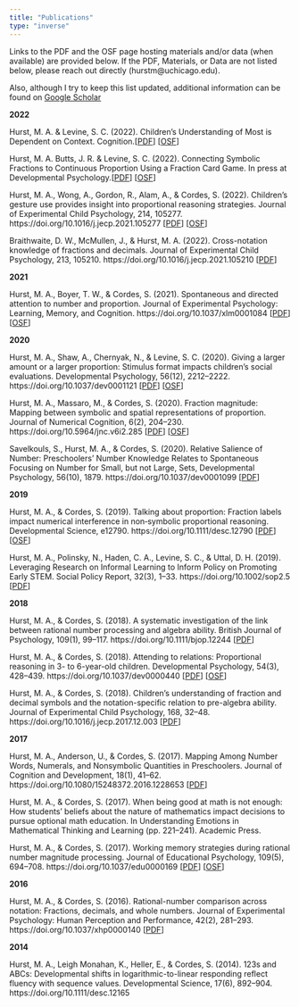 ```yaml
---
title: "Publications"
type: "inverse"
---
```


Links to the PDF and the OSF page hosting materials and/or data (when available) are provided below. If the PDF, Materials, or Data are not listed below, please reach out directly (hurstm@uchicago.edu). 

Also, although I try to keep this list updated, additional information can be found on [Google Scholar](https://scholar.google.com/citations?user=cLZiGjcAAAAJ&hl=en&oi=ao){target="_blank"}

**2022**

Hurst, M. A. & Levine, S. C. (2022). Children’s Understanding of Most is Dependent on Context. Cognition.[[PDF](manuscripts/HurstLevine_Most_Cognition2022.pdf)] [[OSF](https://osf.io/vhj5q/)]

Hurst, M. A. Butts, J. R. & Levine, S. C. (2022). Connecting Symbolic Fractions to Continuous
Proportion Using a Fraction Card Game. In press at Developmental Psychology.[[PDF](manuscripts/HurstButtsLevine_FracCardGame_DevPsych2022.pdf)] [[OSF](https://osf.io/ths6m/)]

Hurst, M. A., Wong, A., Gordon, R., Alam, A., & Cordes, S. (2022). Children’s gesture use provides insight into proportional reasoning strategies. Journal of Experimental Child Psychology, 214, 105277. https://doi.org/10.1016/j.jecp.2021.105277 [[PDF](manuscripts/Hurstetal_ProportionGestures_2022JECP.pdf)] [[OSF](https://osf.io/43p5g/)]

Braithwaite, D. W., McMullen, J., & Hurst, M. A. (2022). Cross-notation knowledge of fractions and decimals. Journal of Experimental Child Psychology, 213, 105210. https://doi.org/10.1016/j.jecp.2021.105210 [[PDF](manuscripts/Braithwaiteetal_CrossNotation_JECP2022.pdf)]

**2021**

Hurst, M. A., Boyer, T. W., & Cordes, S. (2021). Spontaneous and directed attention to number and proportion. Journal of Experimental Psychology: Learning, Memory, and Cognition. https://doi.org/10.1037/xlm0001084 [[PDF](manuscripts/HurstBoyerCordes_NumProp_2021JEPLMC.pdf)] [[OSF](https://osf.io/56r8z/)]

**2020**

Hurst, M. A., Shaw, A., Chernyak, N., & Levine, S. C. (2020). Giving a larger amount or a larger proportion: Stimulus format impacts children’s social evaluations. Developmental Psychology, 56(12), 2212–2222. https://doi.org/10.1037/dev0001121 [[PDF](mmanuscripts/Hurstetal2020_PropSharing_DevPsych.pdf)] [[OSF](https://osf.io/5g34d/)]

Hurst, M. A., Massaro, M., & Cordes, S. (2020). Fraction magnitude: Mapping between symbolic and spatial representations of proportion. Journal of Numerical Cognition, 6(2), 204–230. https://doi.org/10.5964/jnc.v6i2.285 [[PDF](https://jnc.psychopen.eu/index.php/jnc/article/view/5901)] [[OSF](https://osf.io/eycdk/)]

Savelkouls, S., Hurst, M. A., & Cordes, S. (2020). Relative Salience of Number: Preschoolers’ Number Knowledge Relates to Spontaneous Focusing on Number for Small, but not Large, Sets, Developmental Psychology, 56(10), 1879. https://doi.org/10.1037/dev0001099 [[PDF](manuscripts/SavelkoulsHurstCordes_SFONR_DevPsych2020.pdf)]

**2019**

Hurst, M. A., & Cordes, S. (2019). Talking about proportion: Fraction labels impact numerical interference in non‐symbolic proportional reasoning. Developmental Science, e12790. https://doi.org/10.1111/desc.12790 [[PDF](manuscripts/HurstCordes_TalkProp_DevSci2018.pdf)] [[OSF](https://osf.io/z4xhv/)]

Hurst, M. A., Polinsky, N., Haden, C. A., Levine, S. C., & Uttal, D. H. (2019). Leveraging Research on Informal Learning to Inform Policy on Promoting Early STEM. Social Policy Report, 32(3), 1–33. https://doi.org/10.1002/sop2.5 [[PDF](https://srcd.onlinelibrary.wiley.com/doi/full/10.1002/sop2.5)]

**2018**

Hurst, M. A., & Cordes, S. (2018). A systematic investigation of the link between rational number processing and algebra ability. British Journal of Psychology, 109(1), 99–117. https://doi.org/10.1111/bjop.12244 [[PDF](manuscripts/HurstCordes_FDNAlg_BriPsych2017.pdf)]


Hurst, M. A., & Cordes, S. (2018). Attending to relations: Proportional reasoning in 3- to 6-year-old children. Developmental Psychology, 54(3), 428–439. https://doi.org/10.1037/dev0000440 [[PDF](manuscripts/HurstCordes_AttendRelations_DevPsych2018.pdf)] [[OSF](https://osf.io/y2sgd/)]


Hurst, M. A., & Cordes, S. (2018). Children’s understanding of fraction and decimal symbols and the notation-specific relation to pre-algebra ability. Journal of Experimental Child Psychology, 168, 32–48. https://doi.org/10.1016/j.jecp.2017.12.003 [[PDF](manuscripts/HurstCordes_FDNKids_JECP2018.pdf)]

**2017**

Hurst, M. A., Anderson, U., & Cordes, S. (2017). Mapping Among Number Words, Numerals, and Nonsymbolic Quantities in Preschoolers. Journal of Cognition and Development, 18(1), 41–62. https://doi.org/10.1080/15248372.2016.1228653 [[PDF](manuscripts/HurstAndersonCordes_NumMap_2017JCD)]


Hurst, M. A., & Cordes, S. (2017). When being good at math is not enough: How students’ beliefs about the nature of mathematics impact decisions to pursue optional math education. In Understanding Emotions in Mathematical Thinking and Learning (pp. 221–241). Academic Press. 

Hurst, M. A., & Cordes, S. (2017). Working memory strategies during rational number magnitude processing. Journal of Educational Psychology, 109(5), 694–708. https://doi.org/10.1037/edu0000169 [[PDF](manuscripts/HurstCordes_WM_JEdPsych2017)] [[OSF](https://osf.io/3ngq2/)]

**2016**

Hurst, M. A., & Cordes, S. (2016). Rational-number comparison across notation: Fractions, decimals, and whole numbers. Journal of Experimental Psychology: Human Perception and Performance, 42(2), 281–293. https://doi.org/10.1037/xhp0000140 [[PDF](manuscripts/HurstCordes_FDNNum_JEPHPP2016)]

**2014**

Hurst, M. A., Leigh Monahan, K., Heller, E., & Cordes, S. (2014). 123s and ABCs: Developmental shifts in logarithmic-to-linear responding reflect fluency with sequence values. Developmental Science, 17(6), 892–904. https://doi.org/10.1111/desc.12165 











